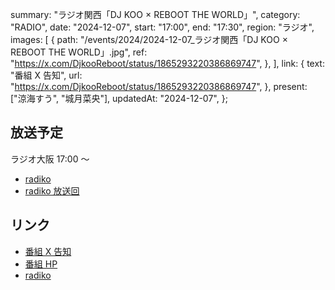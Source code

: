   summary: "ラジオ関西「DJ KOO × REBOOT THE WORLD」",
  category: "RADIO",
  date: "2024-12-07",
  start: "17:00",
  end: "17:30",
  region: "ラジオ",
  images: [
    {
      path: "/events/2024/2024-12-07_ラジオ関西「DJ KOO × REBOOT THE WORLD」.jpg",
      ref: "https://x.com/DjkooReboot/status/1865293220386869747",
    },
  ],
  link: {
    text: "番組 X 告知",
    url: "https://x.com/DjkooReboot/status/1865293220386869747",
  },
  present: ["涼海すう", "城月菜央"],
  updatedAt: "2024-12-07",
};

## 放送予定

ラジオ大阪 17:00 〜

- [radiko](https://radiko.jp/#CRK)
- [radiko 放送回](https://radiko.jp/#!/ts/CRK/20241207170000)

## リンク

- [番組 X 告知](https://x.com/DjkooReboot/status/1865293220386869747)
- [番組 HP](https://djkoo-rtw.com/)
- [radiko](https://radiko.jp/#CRK)
